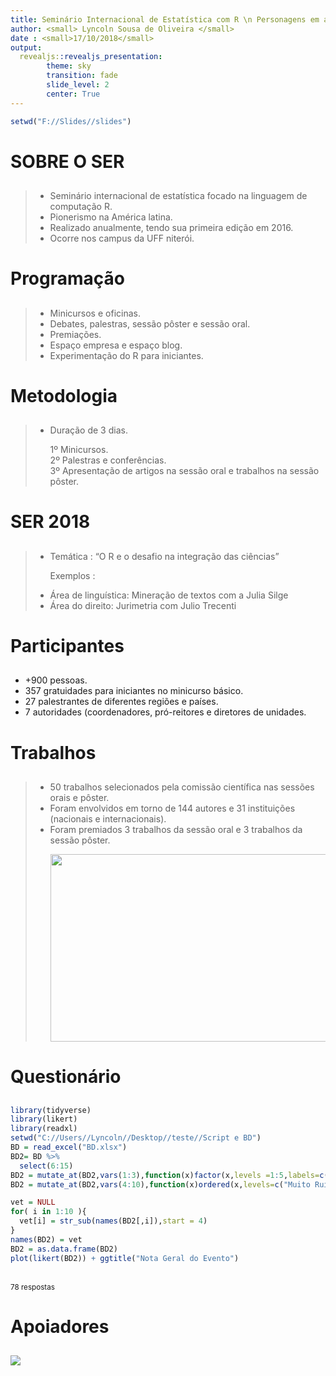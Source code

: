 ```yaml
---
title: Seminário Internacional de Estatística com R \n Personagens em ação 
author: <small> Lyncoln Sousa de Oliveira </small>
date : <small>17/10/2018</small> 
output: 
  revealjs::revealjs_presentation:
        theme: sky
        transition: fade
        slide_level: 2
        center: True 
---
```


```r
setwd("F://Slides//slides")
```


# SOBRE O SER 
## 
>- Seminário internacional de estatística focado na linguagem de computação R.
>- Pionerismo na América latina.
>- Realizado anualmente, tendo sua primeira edição em 2016.
>- Ocorre nos campus da UFF niterói. 


# Programação
##
>- Minicursos e oficinas.
>- Debates, palestras, sessão pôster e sessão oral.
>- Premiações.
>- Espaço empresa e espaço blog. 
>- Experimentação do R para iniciantes. 

# Metodologia 
##
>- Duração de 3 dias.
<p><spam class="fragment">
1º Minicursos.  
2º Palestras e conferências.  
3º Apresentação de artigos na sessão oral e trabalhos na sessão pôster. </p></spam>

# SER 2018
##
>- Temática : "O R e o desafio na integração das ciências"
<p><spam class="fragment">Exemplos : </p></spam>
>- Área de linguística: Mineração de textos com a Julia Silge
>- Área do direito: Jurimetria com Julio Trecenti



# Participantes
##
-  +900 pessoas.
- 357 gratuidades para iniciantes no minicurso básico.
- 27 palestrantes de diferentes regiões e países.
- 7 autoridades (coordenadores, pró-reitores e diretores de unidades.

# Trabalhos
##
>- 50 trabalhos selecionados pela comissão científica nas sessões orais e pôster.
>- Foram envolvidos em torno de 144 autores e 31 instituições (nacionais e internacionais).
>- Foram premiados 3 trabalhos da sessão oral e 3 trabalhos da sessão pôster.
<center><p><spam class="fragment">
<img src="medalha.png" width="500" height="300" />
</p></spam></center>

# Questionário
##
```r
library(tidyverse)
library(likert)
library(readxl)
setwd("C://Users//Lyncoln//Desktop//teste//Script e BD")
BD = read_excel("BD.xlsx")
BD2= BD %>% 
  select(6:15)
BD2 = mutate_at(BD2,vars(1:3),function(x)factor(x,levels =1:5,labels=c("Muito Ruim","Ruim","Regular","Bom","Ótimo")))
BD2 = mutate_at(BD2,vars(4:10),function(x)ordered(x,levels=c("Muito Ruim","Ruim","Regular","Bom","Ótimo"),labels=c("Muito Ruim","Ruim","Regular","Bom","Ótimo")))

vet = NULL
for( i in 1:10 ){
  vet[i] = str_sub(names(BD2[,i]),start = 4)
}
names(BD2) = vet
BD2 = as.data.frame(BD2)
plot(likert(BD2)) + ggtitle("Nota Geral do Evento")

```
<br>
<small>78 respostas</small>

# Apoiadores 
## 
![](apoio.png)







